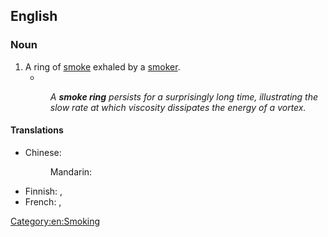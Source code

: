 ==English==
{{wikipedia}}

===Noun===
{{en-noun}}

# A ring of [[smoke]] exhaled by a [[smoker]].
#* {{quote-magazine|date=2013-03
|author=Frank Fish, George Lauder
|title=Not Just Going with the Flow
|volume=101|issue=2|page=114
|magazine=[[w:American Scientist|American Scientist]]
|url=http://www.americanscientist.org/issues/feature/2013/2/not-just-going-with-the-flow
|passage=An extreme version of vorticity is a ''vortex''. The vortex is a spinning, cyclonic mass of fluid, which can be observed in the rotation of water going down a drain, as well as in '''smoke rings''', tornados and hurricanes.}}
#: ''A '''smoke ring''' persists for a surprisingly long time, illustrating the slow rate at which viscosity dissipates the energy of a vortex.''

====Translations====
{{trans-top|smoking trick}}
* Chinese:
*: Mandarin: {{t-needed|cmn}}
{{trans-mid}}
* Finnish: {{t|fi|savurengas}}, {{t+|fi|rengas}}
* French: {{t|fr|rond de fumée|m}}, {{t|fr|ronds de fumée|m-p}}
{{trans-bottom}}

[[Category:en:Smoking]]